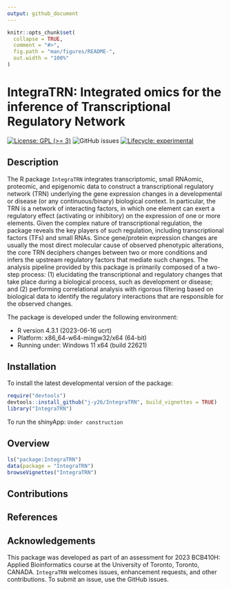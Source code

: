 ```yaml
---
output: github_document
---
```


<!-- README.md is generated from README.Rmd. Please edit that file -->

```r
knitr::opts_chunk$set(
  collapse = TRUE,
  comment = "#>",
  fig.path = "man/figures/README-",
  out.width = "100%"
)
```

# IntegraTRN: Integrated omics for the inference of Transcriptional Regulatory Network

<!-- badges: start -->
[![License: GPL (>= 3)](https://img.shields.io/badge/License-GPL%20%28%3E%3D%203%29-blue.svg)](https://choosealicense.com/licenses/gpl-3.0/)
![GitHub issues](https://img.shields.io/github/issues/j-y26/IntegraTRN)
[![Lifecycle: experimental](https://img.shields.io/badge/lifecycle-experimental-orange.svg)](https://lifecycle.r-lib.org/articles/stages.html#experimental)
<!-- badges: end -->

## Description

The R package `IntegraTRN` integrates transcriptomic, small RNAomic, proteomic, and epigenomic data to construct a transcriptional regulatory network (TRN) underlying the gene expression changes in a developmental or disease (or any continuous/binary) biological context. In particular, the TRN is a network of interacting factors, in which one element can exert a regulatory effect (activating or inhibitory) on the expression of one or more elements. Given the complex nature of transcriptional regulation, the package reveals the key players of such regulation, including transcriptional factors (TFs) and small RNAs. Since gene/protein expression changes are usually the most direct molecular cause of observed phenotypic alterations, the core TRN deciphers changes between two or more conditions and infers the upstream regulatory factors that mediate such changes. The analysis pipeline provided by this package is primarily composed of a two-step process: (1) elucidating the transcriptional and regulatory changes that take place during a biological process, such as development or disease; and (2) performing correlational analysis with rigorous filtering based on biological data to identify the regulatory interactions that are responsible for the observed changes.

The package is developed under the following environment:

- R version 4.3.1 (2023-06-16 ucrt)
- Platform: x86_64-w64-mingw32/x64 (64-bit)
- Running under: Windows 11 x64 (build 22621)

## Installation

To install the latest developmental version of the package:

```r
require("devtools")
devtools::install_github("j-y26/IntegraTRN", build_vignettes = TRUE)
library("IntegraTRN")
```

To run the shinyApp: `Under construction`

## Overview

```r
ls("package:IntegraTRN")
data(package = "IntegraTRN")
browseVignettes("IntegraTRN")
```

## Contributions

## References

## Acknowledgements

This package was developed as part of an assessment for 2023
BCB410H: Applied Bioinformatics course at the University of
Toronto, Toronto, CANADA. `IntegraTRN` welcomes issues,
enhancement requests, and other contributions. To submit an issue,
use the GitHub issues.
